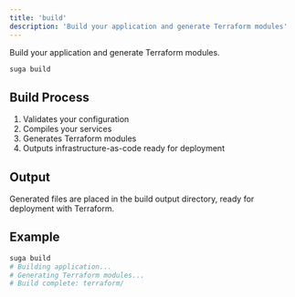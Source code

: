 ```yaml
---
title: 'build'
description: 'Build your application and generate Terraform modules'
---
```


Build your application and generate Terraform modules.

```bash
suga build
```

## Build Process

1. Validates your configuration
2. Compiles your services
3. Generates Terraform modules
4. Outputs infrastructure-as-code ready for deployment

## Output

Generated files are placed in the build output directory, ready for deployment with Terraform.

## Example

```bash
suga build
# Building application...
# Generating Terraform modules...
# Build complete: terraform/
```